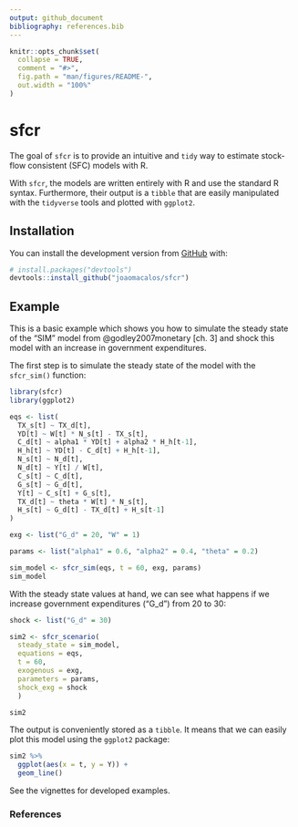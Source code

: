 ```yaml
---
output: github_document
bibliography: references.bib
---
```


<!-- README.md is generated from README.Rmd. Please edit that file -->

```r
knitr::opts_chunk$set(
  collapse = TRUE,
  comment = "#>",
  fig.path = "man/figures/README-",
  out.width = "100%"
)
```

# sfcr

<!-- badges: start -->
<!-- badges: end -->

The goal of `sfcr` is to provide an intuitive and `tidy` way to estimate stock-flow consistent (SFC) models with R. 

With `sfcr`, the models are written entirely with R and use the standard R syntax. Furthermore, their output is a `tibble` that are easily manipulated with the `tidyverse` tools and plotted with `ggplot2`.

## Installation

You can install the development version from [GitHub](https://github.com/) with:

``` r
# install.packages("devtools")
devtools::install_github("joaomacalos/sfcr")
```
## Example

This is a basic example which shows you how to simulate the steady state of the "SIM" model from @godley2007monetary [ch. 3] and shock this model with an increase in government expenditures.

The first step is to simulate the steady state of the model with the `sfcr_sim()` function:

```r
library(sfcr)
library(ggplot2)

eqs <- list(
  TX_s[t] ~ TX_d[t],
  YD[t] ~ W[t] * N_s[t] - TX_s[t],
  C_d[t] ~ alpha1 * YD[t] + alpha2 * H_h[t-1],
  H_h[t] ~ YD[t] - C_d[t] + H_h[t-1],
  N_s[t] ~ N_d[t],
  N_d[t] ~ Y[t] / W[t],
  C_s[t] ~ C_d[t],
  G_s[t] ~ G_d[t],
  Y[t] ~ C_s[t] + G_s[t],
  TX_d[t] ~ theta * W[t] * N_s[t],
  H_s[t] ~ G_d[t] - TX_d[t] + H_s[t-1]
)

exg <- list("G_d" = 20, "W" = 1)

params <- list("alpha1" = 0.6, "alpha2" = 0.4, "theta" = 0.2)

sim_model <- sfcr_sim(eqs, t = 60, exg, params)
sim_model
```


With the steady state values at hand, we can see what happens if we increase government expenditures ("G_d") from 20 to 30:

```r
shock <- list("G_d" = 30)

sim2 <- sfcr_scenario(
  steady_state = sim_model,
  equations = eqs, 
  t = 60, 
  exogenous = exg, 
  parameters = params, 
  shock_exg = shock
  )

sim2
```


The output is conveniently stored as a `tibble`. It means that we can easily plot this model using the `ggplot2` package:

```r
sim2 %>%
  ggplot(aes(x = t, y = Y)) +
  geom_line()
```

See the vignettes for developed examples.

### References
